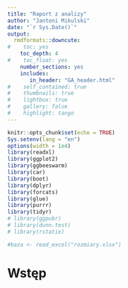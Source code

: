 ```yaml
---
title: "Raport z analizy"
author: "Jantoni Mikulski"
date: "`r Sys.Date()`"
output: 
  rmdformats::downcute:
#    toc: yes
    toc_depth: 4
#    toc_float: yes
    number_sections: yes
    includes:
       in_header: "GA_header.html"
#    self_contained: true
#    thumbnails: true
#    lightbox: true
#    gallery: false
#    highlight: tango
---
```


```r
knitr::opts_chunk$set(echo = TRUE)
Sys.setenv(lang = "en")
options(width = 1e4)
library(readxl)
library(ggplot2)
library(ggbeeswarm)
library(car)
library(boot)
library(dplyr)
library(forcats)
library(glue)
library(purrr)
library(tidyr)
# library(ggpubr)
# library(dunn.test)
# library(rstatix)

#baza <- read_excel("rozmiary.xlsx")
```

# Wstęp

```r

```

